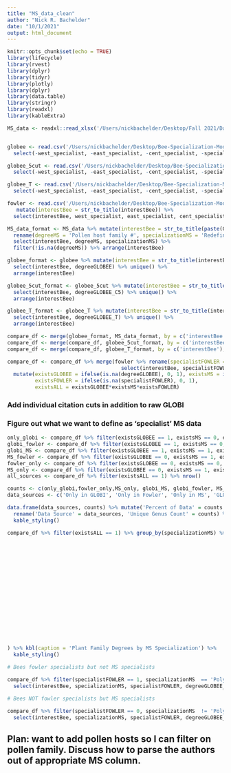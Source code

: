 ```yaml
---
title: "MS_data_clean"
author: "Nick R. Bachelder"
date: "10/1/2021"
output: html_document
---
```


```r
knitr::opts_chunk$set(echo = TRUE)
library(lifecycle)
library(rvest)
library(dplyr)
library(tidyr)
library(plotly)
library(dplyr)
library(data.table)
library(stringr)
library(readxl)
library(kableExtra)

MS_data <- readxl::read_xlsx('/Users/nickbachelder/Desktop/Fall 2021/Data for Bees/DATA_pollen-diet-breadth_list_09-26-21_ALR_seltmann-colab.xlsx', sheet = 2)


globee <- read.csv('/Users/nickbachelder/Desktop/Bee-Specialization-Modeling/modeling_data/BeeCiteRaw') %>%
  select(-west_specialist, -east_specialist, -cent_specialist, -specialist)

globee_5cut <- read.csv('/Users/nickbachelder/Desktop/Bee-Specialization-Modeling/modeling_data/BeeCiteC5') %>%
  select(-west_specialist, -east_specialist, -cent_specialist, -specialist)

globee_T <- read.csv('/Users/nickbachelder/Desktop/Bee-Specialization-Modeling/modeling_data/BeeCiteW') %>%
  select(-west_specialist, -east_specialist, -cent_specialist, -specialist)

fowler <- read.csv('/Users/nickbachelder/Desktop/Bee-Specialization-Modeling/modeling_data/BeeCiteRaw') %>%
   mutate(interestBee = str_to_title(interestBee)) %>%
  select(interestBee, west_specialist, east_specialist, cent_specialist, specialist)
```

```r
MS_data_format <- MS_data %>% mutate(interestBee = str_to_title(paste(Genus, sub(".*? ", "", Species)))) %>% 
  rename(degreeMS = 'Pollen host family #', specializationMS = 'Redefined pollen diet breadth') %>%
  select(interestBee, degreeMS, specializationMS) %>%
  filter(!is.na(degreeMS)) %>% arrange(interestBee)
```



```r
globee_format <- globee %>% mutate(interestBee = str_to_title(interestBee)) %>% rename(degreeGLOBEE = degree) %>% 
  select(interestBee, degreeGLOBEE) %>% unique() %>%
  arrange(interestBee)

globee_5cut_format <- globee_5cut %>% mutate(interestBee = str_to_title(interestBee)) %>% rename(degreeGLOBEE_C5 = degree) %>% 
  select(interestBee, degreeGLOBEE_C5) %>% unique() %>%
  arrange(interestBee)

globee_T_format <- globee_T %>% mutate(interestBee = str_to_title(interestBee)) %>% rename(degreeGLOBEE_T = degree) %>% 
  select(interestBee, degreeGLOBEE_T) %>% unique() %>%
  arrange(interestBee)
```


```r
compare_df <- merge(globee_format, MS_data_format, by = c('interestBee'), all = T)  
compare_df <- merge(compare_df, globee_5cut_format, by = c('interestBee'), all = T) 
compare_df <- merge(compare_df, globee_T_format, by = c('interestBee'), all = T) 

compare_df <- compare_df %>% merge(fowler %>% rename(specialistFOWLER = specialist) %>% 
                                     select(interestBee, specialistFOWLER), by = c('interestBee'), all = T) %>% unique() %>%
  mutate(existsGLOBEE = ifelse(is.na(degreeGLOBEE), 0, 1), existsMS = ifelse(is.na(degreeMS), 0, 1), 
         existsFOWLER = ifelse(is.na(specialistFOWLER), 0, 1),
         existsALL = existsGLOBEE*existsMS*existsFOWLER)
```

### Add individual citation cuts in addition to raw GLOBI
### Figure out what we want to define as 'specialist' MS data

```r
only_globi <- compare_df %>% filter(existsGLOBEE == 1, existsMS == 0, existsFOWLER == 0) %>% nrow()
globi_fowler <- compare_df %>% filter(existsGLOBEE == 1, existsMS == 0, existsFOWLER == 1) %>% nrow()
globi_MS <- compare_df %>% filter(existsGLOBEE == 1, existsMS == 1, existsFOWLER == 0) %>% nrow()
MS_fowler <- compare_df %>% filter(existsGLOBEE == 0, existsMS == 1, existsFOWLER == 1) %>% nrow()
fowler_only <- compare_df %>% filter(existsGLOBEE == 0, existsMS == 0, existsFOWLER == 1) %>% nrow()
MS_only <- compare_df %>% filter(existsGLOBEE == 0, existsMS == 1, existsFOWLER == 0) %>% nrow()
all_sources <- compare_df %>% filter(existsALL == 1) %>% nrow()

counts <- c(only_globi,fowler_only,MS_only, globi_MS, globi_fowler, MS_fowler, all_sources, nrow(compare_df))
data_sources <- c('Only in GLOBI', 'Only in Fowler', 'Only in MS', 'GLOBI and MS', 'GLOBI and Fowler', 'MS and Fowler', 'All Sources', 'Total')

data.frame(data_sources, counts) %>% mutate('Percent of Data' = counts / nrow(compare_df)) %>% 
  rename('Data Source' = data_sources, 'Unique Genus Count' = counts) %>% kbl(caption = "Bee Data Sources Summary") %>%
  kable_styling()
```

```r
compare_df %>% filter(existsALL == 1) %>% group_by(specializationMS) %>% summarize('Mean GLOBI Degree'  = mean(degreeGLOBEE),
                                                                                   'GLOBI Degree IQR' = paste('[', round(quantile(degreeGLOBEE, 0.25),
                                                                                                                         2), 
                                                                                                                  ',', round(quantile(degreeGLOBEE, 0.75), 2),
                                                                                                            ']'),
                                                                                   'Mean GLOBI C5 Degree' = mean(degreeGLOBEE_C5),
                                                                                   'GLOBI C5 Degree IQR' = paste('[', round(quantile(degreeGLOBEE_C5, 0.25), 2),
                                                                                                                  ',', round(quantile(degreeGLOBEE_C5, 0.75), 2),
                                                                                                            ']'),
                                                                                   'Mean GLOBI T Degree' = mean(degreeGLOBEE_T),
                                                                                   'GLOBI T Degree IQR' = paste('[', round(quantile(degreeGLOBEE_T, 0.25), 2),
                                                                                                                  ',', round(quantile(degreeGLOBEE_T, 0.75), 2),
                                                                                                            ']'),
                                                                                   'Mean MS Degree' = mean(degreeMS),
                                                                                   'MS Degree IQR' = paste('[', round(quantile(degreeMS, 0.25), 2), 
                                                                                                                  ',', round(quantile(degreeMS, 0.75), 2),
                                                                                                            ']'),
                                                                                   'Percent Fowler Specialist' = mean(specialistFOWLER)
) %>% kbl(caption = 'Plant Family Degrees by MS Specialization') %>%
  kable_styling()
```

```r
# Bees fowler specialists but not MS specialists

compare_df %>% filter(specialistFOWLER == 1, specializationMS  == 'Polylectic') %>% 
  select(interestBee, specializationMS, specialistFOWLER, degreeGLOBEE_C5)
```



```r
# Bees NOT fowler specialists but MS specialists

compare_df %>% filter(specialistFOWLER == 0, specializationMS  != 'Polylectic') %>% 
  select(interestBee, specializationMS, specialistFOWLER, degreeGLOBEE_C5)
```

## Plan: want to add pollen hosts so I can filter on pollen family. Discuss how to parse the authors out of appropriate MS column.


```r

```



```r

```



```r

```




